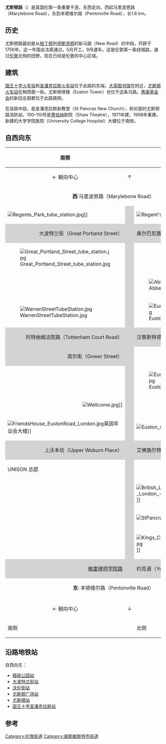 {{Infobox street
| name                    = 尤斯顿路
| native_name             = Euston Road
| marker_image            =
| image                   = Warren Street Station and BT Tower.jpg
| caption                 = 沃伦街地铁站，背景为[[英国电信塔|英国电信塔]]
| other_name              = 
| former_names            = 新马路
| length_mi               = 1.0
| length_km               =
| length_ref              = <ref>{{cite web|title=Driving directions to Euston Rd/A501|url=https://maps.google.co.uk/maps?saddr=Euston+Rd%2FA501&daddr=Euston+Rd%2FA501&hl=en&ll=51.525487,-0.134797&spn=0.016688,0.039525&sll=51.523941,-0.143363&sspn=0.000522,0.001235&geocode=FZsxEgMdk8_9_w%3BFc1LEgMdriH-_w&t=h&mra=mift&mrsp=0&sz=20&z=15|publisher=[[Google|Google]]|accessdate=2013-10-05}}</ref>
| direction_a             = 西
| terminus_a              = 大波特兰街
| direction_b             = 东
| terminus_b              = [[国王十字车站_(伦敦)|国王十字车站]]
| inauguration_date       = {{Start date|1756|09}}
}}
'''尤斯顿路'''（{{lang-en|Euston Road}}）是英国伦敦一条重要干道，东西走向，西起马里波恩路（Marylebone Road），东到本顿维尔路（Pentonville Road），长1.6 km。

== 历史 ==
尤斯顿路最初是从[[帕丁顿|帕丁顿]]到[[伊斯灵顿|伊斯灵顿]]的新马路（New Road）的中段，开辟于1756年。这一年国会法案通过，5月开工，9月通车。这是伦敦第一条绕城路，通过[[伦敦|伦敦]]北侧的田野，现在已经是伦敦的中心区域。

== 建筑 ==
[[国王十字火车站_(伦敦)|国王十字火车站]]和[[圣潘克拉斯火车站|圣潘克拉斯火车站]]位于此路的东端，[[大英图书馆|大英图书馆]]在附近，[[尤斯顿站|尤斯顿火车站]]在稍西面一些。尤斯顿塔楼（Euston Tower）也位于这条马路。[[惠康基金会|惠康基金会]]的新旧总部都位于此路南侧。

在该路中段，是圣潘克拉斯新教堂（St Pancras New Church），和对面的尤斯顿路消防站。100–110号是[[萧伯纳|萧伯纳]]剧院（Shaw Theatre），1971年建，1998年重建。新建的大学学院医院（University College Hospital）大楼位于南侧。

==自西向东==
{|
! 南侧
|
! 北侧
|-
| style="text-align:center" | ← 朝向中心
| style="text-align:center" | ↑
| style="text-align:center" | 远离中心 →
|-
| colspan="3" style="text-align:center" | '''西''':马里波恩路（Marylebone Road）
|-
| [[Image:Regents_Park_tube_station.jpg|thumb]]]]
|style="background: lightgrey;width: 1em" |
| [[Image:Regent's_Park_bandstand.jpg|none]]]]
|-
|style="text-align: right;background: lightgrey" |大波特兰街（Great Portland Street）
|style="background: lightgrey" |
|style="background: lightgrey" |奥尔巴尼路（Albany Road）
|-
|[[Image:Great_Portland_Street_tube_station.jpg|thumb]]
|style="background: lightgrey" |
|
|-
|
|style="background: lightgrey" |
| [[Image:Abbey_london_hq.jpg|none]]
|-
| [[Image:WarrenStreetTubeStation.jpg|thumb]]
|style="background: lightgrey" |
| [[Image:Euston_Tower_2004.jpg|none]]
|-
|style="text-align: right;background: lightgrey" |托特纳姆法院路（Tottenham Court Road）
|style="background: lightgrey" |
|style="background: lightgrey" |汉普斯特得路（Hampstead Road）
|-
|style="text-align: right;background: lightgrey" |高尔街（Gower Street）
|style="background: lightgrey" |
|
|-
|
|style="background: lightgrey" |
| [[Image:EustonSquarestation.jpg|none]]
|-
|style="text-align: right" | [[Image:Wellcome.jpg|none]]]]
|style="background: lightgrey" |
|
|-
| [[Image:FriendsHouse_EustonRoad_London.jpg|none]]英国年议会大楼]] 
|style="background: lightgrey" |
| [[Image:Euston_station_facade.jpg|none]]]]
|-
|style="text-align: right;background: lightgrey" |上沃本坊（Upper Woburn Place）
|style="background: lightgrey" |
|style="background: lightgrey" |艾佛施尔特街（Eversholt Street）
|-
|UNISON 总部
|style="background: lightgrey" |
|-
|
|style="background: lightgrey" |
| [[Image:British_Library_-_Kings_Cross_-_London_-_England_-_020504.jpg|none]]]]
|-
|
|style="background: lightgrey" |
| [[Image:StPancrasMidlandHotel.jpg|none]]]]
|-
| 
|style="background: lightgrey" |
| 
|-
|
|style="background: lightgrey" |
| [[Image:Kings_Cross_GNER_White_Rose.jpg|none]]]]
|-
|style="text-align: right;background: lightgrey" |[[格雷律师学院路|格雷律师学院路]]
|style="background: lightgrey" |
|style="background: lightgrey" |约克道（York Way）
|-
| colspan="3" style="text-align:center"| '''东''': 本顿维尔路（Pentonville Road）
|-
| 
|
|-
| style="text-align:center" | ← 朝向中心
| style="text-align:center" | ↓
| style="text-align:center" | 远离中心 →
|-
! 南侧
|
! 北侧
|}

==沿路地铁站==
自西向东：
*[[摄政公园站|摄政公园站]]
*[[大波特兰街站|大波特兰街站]]
*[[沃伦街站|沃伦街站]]
*[[尤斯顿广场站|尤斯顿广场站]]
*[[尤斯頓站_(倫敦地鐵)|尤斯頓站]]
*[[国王十字圣潘克拉斯站|国王十字圣潘克拉斯站]]

== 参考 ==

{{coord|51|31|39|N|0|07|53|W|display=title|region:GB_type:landmark_source:cswiki}}
[[Category:伦敦街道|Category:伦敦街道]]
[[Category:威斯敏斯特市街道|Category:威斯敏斯特市街道]]